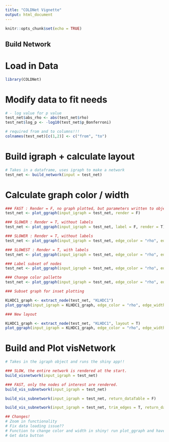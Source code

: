 ```yaml
---
title: "COLDNet Vignette"
output: html_document
---
```


```r
knitr::opts_chunk$set(echo = TRUE)
```

## Build Network

# Load in Data

```r
library(COLDNet)
```

# Modify data to fit needs

```r
# - log value for p value
test_net$abs_rho <- abs(test_net$rho)
test_net$log_p <- -log10(test_net$p_Bonferroni)

# required from and to columns!!!
colnames(test_net)[c(1,2)] <- c("from", "to")
```

# Build igraph + calculate layout

```r
# Takes in a dataframe, uses igraph to make a network
test_net <- build_network(input = test_net)
```

# Calculate graph color / width

```r
### FAST : Render = F, no graph plotted, but parameters written to object
test_net <- plot_ggraph(input_igraph = test_net, render = F)

### SLOWER : Render = T, without labels
test_net <- plot_ggraph(input_igraph = test_net, label = F, render = T)

### SLOWER : Render = T, without labels
test_net <- plot_ggraph(input_igraph = test_net, edge_color = "rho", edge_width = "log_p", scale = "diverge",  render = T, label = F, node_color = "purple", node_size = 2)

### SLOWEST : Render = T, with labels
test_net <- plot_ggraph(input_igraph = test_net, edge_color = "rho", edge_width = "log_p", scale = "diverge", render = T, label = T)

### Label subset of nodes
test_net <- plot_ggraph(input_igraph = test_net, edge_color = "rho", edge_width = "log_p", scale = "diverge", render = T, label = T, label_nodes = names(V(test_net))[1:10])

### Change color pallette
test_net <- plot_ggraph(input_igraph = test_net, edge_color = "rho", edge_width = "log_p", scale = "diverge", render = T, edge_colpal = c("gray", "yellow"))

### Subset graph for inset plotting

KLHDC1_graph <- extract_node(test_net, "KLHDC1")
plot_ggraph(input_igraph = KLHDC1_graph, edge_color = "rho", edge_width = "log_p", scale = "diverge", render = T, label = T)

### New layout

KLHDC1_graph <- extract_node(test_net, "KLHDC1", layout = T)
plot_ggraph(input_igraph = KLHDC1_graph, edge_color = "rho", edge_width = "log_p", scale = "diverge", render = T, label = T)

```

# Build and Plot visNetwork

```r
# Takes in the igraph object and runs the shiny app!!

### SLOW, the entire network is rendered at the start.
build_visnetwork(input_igraph = test_net)

### FAST, only the nodes of interest are rendered. 
build_vis_subnetwork(input_igraph = test_net)

build_vis_subnetwork(input_igraph = test_net, return_dataTable = F)

build_vis_subnetwork(input_igraph = test_net, trim_edges = T, return_dataTable = F)

## Changes!
# Zoom in functionality
# Fix data loading issue??
# Function to change color and width in shiny! run plot_ggraph and have it make new color_column each time
# Get data button
```
